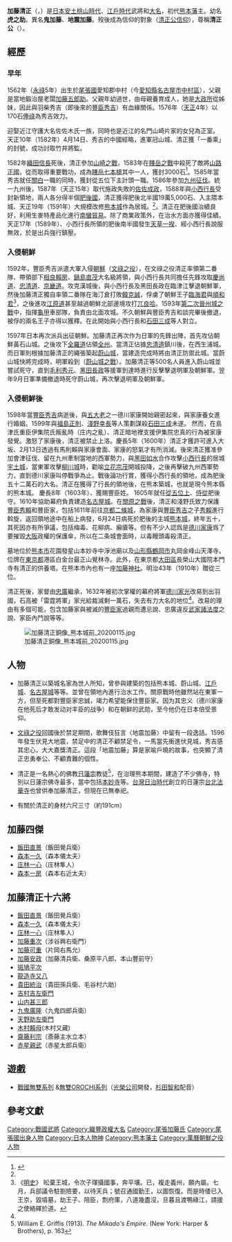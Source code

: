 {{Infobox officeholder
| name               = 加藤清正
| image              = Katō Kiyomasa.jpg
| caption            = 

| office1            =  [[熊本藩|熊本藩]]藩主
| term_start1        = 1587年
| term_end1          = 1611年
|predecessor1        = {{small|新設}}
| successor1         = {{link-ja|加藤忠廣|加藤忠広}}

| birth_name         = 	
| birth_date         = {{birth date|1562|7|25}}<br>（[[永祿|永祿]]五年六月二十四日）
| birth_place        = 日本[[尾張國|尾張國]]中村
| death_date         = {{death date and age|1611|8|2|1562|7|25}}<br>（[[慶長|慶長]]十六年六月二十四日）
| death_place        = 日本[[熊本城|熊本城]]
| module             = {{日本武士|child=yes
|時代= [[安土桃山時代|安土桃山時代]] - [[江戶時代|江戶時代]]前期
|幼名= 
|改名= 夜叉若（幼名）、清正
|别名= 通称：虎之助（虎之介）、主計頭、
渾名：地震加藤、鬼将軍、肥後の虎
|諡号= 
|神号= 
|戒名=浄池院殿永運日乗大居士 
|洗禮名= 
|墓所= 本妙寺（熊本県熊本市）
天澤寺 (鶴岡市)（山形県鶴岡市）
覚林寺（東京都港区）
池上本門寺（東京都大田区）
本圀寺（京都市山科区）
|朝廷官位= 從五位下主計頭、從五位上侍從兼肥後守、從四位下、贈從三位
|幕府職位= 
|主君=織田信長→豐臣秀吉→秀賴 
|藩= 肥後熊本藩主
|氏族= 加藤氏
|父= 加藤清忠
|母=伊都（鍛冶屋清兵衛之女）
|養父= 
|養母= 
|兄弟= 
|姐妹= 
|正室=山崎氏（山崎片家女）
|繼室=清浄院（水野忠重女，德川家康養女）
|側室= 本覺院（菊池武宗女）、浄光院（赤星太郎兵衛女）、正應院（玉目丹波女） 
|嗣子= 百助（養子・山崎片家子）、虎熊、忠正（次男）、忠廣（三男）、あま姫（古屋、本浄院、榊原康勝正室，後為阿部政澄正室）、八十姫（瑤林院、德川賴宣正室）
|嗣女= 
|養子= 
|養女= 
 }}
}}
'''加藤清正'''（{{jpn|j=加藤 清正|kana=かとう きよまさ|rm=Katō Kiyomasa}}，{{bd|1562年|7月25日|1611年|8月2日|catIdx=K}}）是[[日本|日本]][[安土桃山時代|安土桃山時代]]、[[江戶時代|江戶時代]]武將和[[大名_(稱謂)|大名]]，初代[[熊本藩|熊本藩]]主。幼名'''虎之助'''。異名'''鬼加藤'''、'''地震加藤'''。歿後成為信仰的對象（[[清正公信仰|清正公信仰]]），尊稱'''清正公'''（{{jpn|j=清正公|hg=せいしょうこう|rm=Seishō-kō}}）。

== 經歷 ==
=== 早年 ===
1562年（[[永祿|永祿]]5年）出生於[[尾張國|尾張國]]愛知郡中村（今[[愛知縣|愛知縣]][[名古屋市|名古屋市]][[中村區|中村區]]），父親是當地鍛治屋老闆[[加藤五郎助|加藤五郎助]]。父親年幼過世，由母親養育成人，她是[[大政所|大政所]]從姊妹，因此與羽柴秀吉（即後來的[[豐臣秀吉|豐臣秀吉]]）有血緣關係。1576年（[[天正_(日本)|天正]]4年）以170石[[俸祿|俸祿]]為秀吉效力。

迎娶近江守護大名佐佐木氏一族，同時也是近江的名門山崎片家的女兒為正室。 
天正10年（1582年）4月14日、秀吉的中國經略，進軍冠山城、清正獲「一番乘」的封號，成功討取竹井將監。

1582年[[織田信長|織田信長]]死後，清正參加[[山崎之戰|山崎之戰]]，1583年在[[賤岳之戰|賤岳之戰]]中殺死了敵將[[山路正國|山路正國]]，從而取得重要戰功，成為[[賤岳七本槍|賤岳七本槍]]其中一人，獲封3000石<ref name=harima>{{Cite web |url=http://www2.harimaya.com/sengoku/html/katou_k.html |title=武家家傳 加藤清正家 |accessdate=2009-05-03 |archive-date=2009-08-04 |archive-url=https://web.archive.org/web/20090804042339/http://www2.harimaya.com/sengoku/html/katou_k.html |dead-url=no }}</ref>。1585年當秀吉就任[[關白|關白]]一職的同時，獲封從五位下主計頭一職。1586年參加[[九州征伐|九州征伐]]。統一九州後，1587年（天正15年）取代施政失敗的[[佐佐成政|佐佐成政]]，1588年與[[小西行長|小西行長]]受封新領地，兩人各分得半個[[肥後國|肥後國]]，清正獲得肥後北半國19萬5,000石、入主隈本城、天正19年（1591年）大規模改修[[熊本城|熊本城]]作為居城。<ref name=harima/>。清正在肥後國治績良好，利用生麥特產品化進行[[南蠻貿易|南蠻貿易]]。除了商業政策外，在治水方面亦獲得佳績。
天正17年（1589年）、小西行長所領的肥後南半國發生[[天草一揆|天草一揆]]、經小西行長說服無效，於是出兵強行鎮壓。

=== 入侵朝鮮 ===

1592年，豐臣秀吉派遣大軍入侵[[朝鮮王朝|朝鮮]]（[[文祿之役|文祿之役]]），在文祿之役清正率領第二番隊、帶領部下[[相良賴房|相良賴房]]、[[鍋島直茂|鍋島直茂]]大名級將領，與小西行長共同擔任先鋒攻取[[慶尚道|慶尚道]]、[[忠清道|忠清道]]、[[京畿道|京畿道]]。攻克漢城後，與小西行長及黑田長政在臨津江擊退朝鮮軍，然後加藤清正獨自率領二番隊在海汀倉打敗[[韓克誠|韓克誠]]，俘虜了朝鮮王子[[臨海君|臨海君]]與[[順和君|順和君]]<ref>《[[明史|明史]]》 昖棄王城，令次子琿攝國事，奔平壤。已，複走義州，願內屬。七月，兵部議令駐劄險要，以待天兵；號召通國勤王，以圖恢復。而是時倭已入王京，毀墳墓，劫王子、陪臣，剽府庫，八道幾盡沒，旦暮且渡鴨綠江，請援之使絡繹於道。</ref>，之後進攻[[江原道_(朝鮮八道)|江原道]]甚至越過朝鮮北部邊境攻打[[兀良哈|兀良哈]]。1593年[[第二次晉州城之戰|第二次晉州城之戰]]中，指揮[[龜甲|龜甲]]車部隊，負責由北面攻城。不久朝鮮與豐臣秀吉和談完畢後撤退，被俘的兩名王子亦得以獲釋。在此開始與小西行長和[[石田三成|石田三成]]等人對立。

1597年日本再次派兵出征朝鮮。加藤清正再次作为日軍的先鋒出陣，首先攻佔朝鮮黃石山城。之後攻下[[全羅道|全羅道]]佔領[[全州|全州]]。當清正佔據[[忠清道|忠清道]]鎮川後，在西生浦城。而日軍則根據加藤清正的繩張築起[[蔚山城|蔚山城]]，當建造完成時將由清正防禦此城。當蔚山城快將完成時，明軍殺到（[[蔚山城之戰|蔚山城之戰]]）。加藤清正等500名人員進入蔚山城並嘗試死守，直到[[毛利秀元|毛利秀元]]、[[黑田長政|黑田長政]]等援軍到達時進行反擊擊退明軍及朝鮮軍。翌年9月日軍準備撤退時死守蔚山城，再次擊退明軍及朝鮮軍。

=== 入侵朝鮮後 ===
1598年當[[豐臣秀吉|豐臣秀吉]]病逝後，與[[五大老|五大老]]之一德川家康開始親密起來，與家康養女進行婚姻。1599年與[[福島正則|福島正則]]、[[淺野幸長|淺野幸長]]等人策劃謀殺[[石田三成|石田三成]]未遂。
然而，在島津氏重臣伊集院氏叛亂時（庄内之亂）、清正暗地裡支援伊集院忠真的行為被家康發覺。激怒了家康後，清正被禁止上洛。慶長5年（1600年）清正才獲許可進入大坂、2月13日透過有馬則賴與家康會面、家康的怒氣才有所消減。後來清正獲准參加會津征伐、留在九州牽制當地的西軍勢力，與[[黑田如水|黑田如水]]合作攻擊[[小西行長|小西行長]]的居城[[宇土城|宇土城]]，當東軍攻擊[[柳川城|柳川城]]時，勸喻[[立花宗茂|立花宗茂]]開城投降，之後再擊破九州西軍勢力，直到德川家康叫停戰爭為止。戰後論功行賞，獲得小西行長的領地，成為肥後五十二萬石的大名。清正在獲得了行長的領地後，在熊本築城，也就是現今熊本縣的熊本城。
慶長8年（1603年）、獲賜豐臣姓。 
1605年就任[[從五位上|從五位上]]、[[侍從|侍從]]肥後守。1610年協助幕府負責建造[[名古屋城|名古屋城]]。在[[關原之戰|關原之戰]]後，清正和淺野氏致力保護[[豐臣秀賴|豐臣秀賴]]和豐臣家，包括1611年前往[[京都|京都]][[二條城|二條城]]，為家康與[[豐臣秀吉|豐臣秀吉]]之子[[豐臣秀賴|秀賴]]進行斡旋，返回領地途中在船上病發，6月24日病死於肥後的主城[[熊本城|熊本城]]，終年五十，其死因亦有所爭議，包括梅毒、花柳病、癩瘡等。但有不少人認爲是[[德川家康|德川家康]]爲了要摧毀[[大阪市|大阪]]政權的保護傘，所以在二条城會面時，以毒饅頭毒殺清正。

墓地位於[[熊本市|熊本市]]花園發星山本妙寺中淨池廟以及[[山形縣|山形縣]][[鶴岡市|鶴岡市]]丸岡金峰山天澤寺。位牌在[[東京都|東京都]]港區白金台最正山覺林寺。此外，在東京都[[大田區|大田區]]長榮山大國院本門寺有清正的供養塔。在熊本市內也有一座[[加藤神社|加藤神社]]。明治43年（1910年）贈從三位。

清正死後，家督由[[加藤忠廣|忠廣]]繼承，1632年被初次掌權的幕府將軍[[德川家光|德川家光]]改易到出羽國，石高被「雷霆將軍」家光給裁減剩一萬石，失去有力大名的地位<ref name=harima/>。改易的理由有多個可能，包含加藤家與被滅的[[豐臣家|豐臣家]]過親而遭忌說、忠廣違反[[武家諸法度|武家諸法度]]之說、家臣內鬥說等等。

[[File:加藤清正銅像_熊本城前_20200115.jpg|right]]

== 人物 ==
* 加藤清正以築城名家為世人所知，曾參與建築的包括熊本城、蔚山城、[[江戶|江戶城]]、[[名古屋城|名古屋城]]等等。並曾在領地內進行治水工作。關原戰時他雖然站在東軍一方，但至死都對豐臣家忠誠，竭力希望能保住豐臣家。因为其忠义（德川家康在他死后才敢发动对丰臣的战争）和在朝鲜的武勋，至今他仍在日本倍受景仰。

* [[文祿之役|文祿之役]]回國後於禁足期間，歌舞伎狂言〈地震加藤〉中留有一段逸話。1596年發生伏見大地震，禁足中的清正不顧禁足令，一馬當先衝進伏見城，秀吉感其忠心，大大嘉獎清正。這段「地震加藤」算是家喻戶曉的故事，也突顯了清正忠勇奉公、不顧責難的個性。

* 清正是一名熱心的佛教[[日蓮宗|日蓮宗]]教徒<ref>William E. Griffis (1913). ''The Mikado's Empire''. (New York: Harper & Brothers), p. 163</ref>，在治理熊本期間，建造了不少佛寺，特別以日蓮宗佛寺最多，當中包括[[本妙寺_(熊本市)|本妙寺]]等。[[台灣|台灣]][[台灣日治時期|日治時代]]創立的日蓮宗[[台北法華寺|台北法華寺]]也曾供奉加藤清正，但現在已無奉祀。

*  有關於清正的身材六尺三寸（約191cm）

== 加藤四傑 ==
* [[飯田直景|飯田直景]]（飯田覺兵衛）
* [[森本一久|森本一久]]（森本儀太夫）
* [[庄林一心|庄林一心]]（庄林隼人）
* [[森本一房|森本一房]]（森本右近太夫）

== 加藤清正十六將 ==
* [[飯田直景|飯田直景]]（飯田覺兵衛）
* [[森本一久|森本一久]]（森本儀太夫）
* [[庄林一心|庄林一心]]（庄林隼人）
* [[加藤重次|加藤重次]]（涉谷興右衛門）
* [[加藤可重|加藤可重]]（片岡右馬允）
* [[加藤安政|加藤安政]]（加藤清兵衛、桑原平八郎、本山豐前守）
* [[斑鳩平次|斑鳩平次]]
* [[龍造寺又八|龍造寺又八]]
* [[貴田統治|貴田統治]]（貴田孫兵衛、毛谷村六助）
* [[吉村吉左衛門|吉村吉左衛門]]
* [[山内甚三郎|山内甚三郎]]
* [[九鬼廣隆|九鬼廣隆]]（九鬼四郎兵衛）
* [[天野助左衛門|天野助左衛門]]
* [[木村賴母|木村賴母]](木村又藏)
* [[齋藤利宗|齋藤利宗]]（斎藤主水立本）
* [[赤星親武|赤星親武]]（赤星太郎兵衛）

== 遊戲 ==
*[[戰國無雙系列|戰國無雙系列]] &[[無雙OROCHI系列|無雙OROCHI系列]]（[[光榮公司|光榮公司]]開發，[[杉田智和|杉田智和]]配音）

== 參考文獻 ==
{{commonscat|Katō Kiyomasa}}
{{reflist}}

{{熊本藩主|[[加藤氏|加藤氏]]|初代|1587年 - 1611年}}
{{Authority control}}
{{DEFAULTSORT:Katou, Kiyomasa}}

[[Category:戰國武將|Category:戰國武將]]
[[Category:織豐政權大名|Category:織豐政權大名]]
[[Category:尾張加藤氏|Category:尾張加藤氏]]
[[Category:尾張國出身人物|Category:尾張國出身人物]]
[[Category:日本人物神|Category:日本人物神]]
[[Category:熊本藩主|Category:熊本藩主]]
[[Category:萬曆朝鮮之役人物|Category:萬曆朝鮮之役人物]]